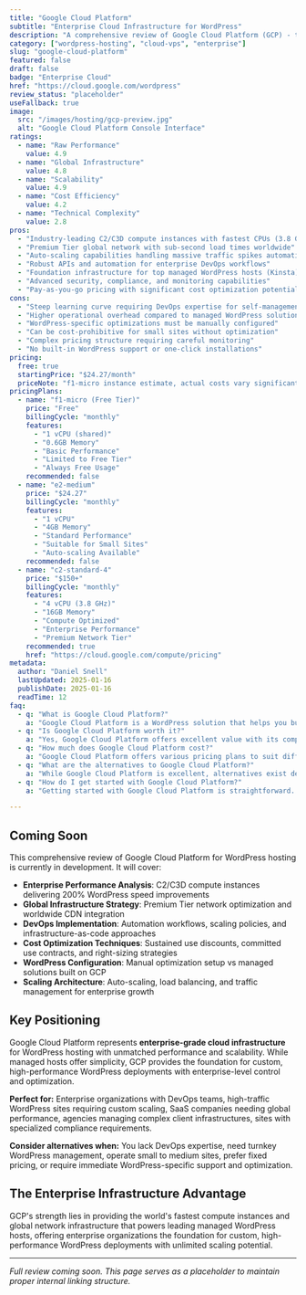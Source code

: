 ```yaml
---
title: "Google Cloud Platform"
subtitle: "Enterprise Cloud Infrastructure for WordPress"
description: "A comprehensive review of Google Cloud Platform (GCP) - the enterprise-grade cloud infrastructure offering premium compute instances, global CDN, and advanced scaling for high-performance WordPress hosting."
category: ["wordpress-hosting", "cloud-vps", "enterprise"]
slug: "google-cloud-platform"
featured: false
draft: false
badge: "Enterprise Cloud"
href: "https://cloud.google.com/wordpress"
review_status: "placeholder"
useFallback: true
image:
  src: "/images/hosting/gcp-preview.jpg"
  alt: "Google Cloud Platform Console Interface"
ratings:
  - name: "Raw Performance"
    value: 4.9
  - name: "Global Infrastructure"
    value: 4.8
  - name: "Scalability"
    value: 4.9
  - name: "Cost Efficiency"
    value: 4.2
  - name: "Technical Complexity"
    value: 2.8
pros:
  - "Industry-leading C2/C3D compute instances with fastest CPUs (3.8 GHz)"
  - "Premium Tier global network with sub-second load times worldwide"
  - "Auto-scaling capabilities handling massive traffic spikes automatically"
  - "Robust APIs and automation for enterprise DevOps workflows"
  - "Foundation infrastructure for top managed WordPress hosts (Kinsta)"
  - "Advanced security, compliance, and monitoring capabilities"
  - "Pay-as-you-go pricing with significant cost optimization potential"
cons:
  - "Steep learning curve requiring DevOps expertise for self-management"
  - "Higher operational overhead compared to managed WordPress solutions"
  - "WordPress-specific optimizations must be manually configured"
  - "Can be cost-prohibitive for small sites without optimization"
  - "Complex pricing structure requiring careful monitoring"
  - "No built-in WordPress support or one-click installations"
pricing:
  free: true
  startingPrice: "$24.27/month"
  priceNote: "f1-micro instance estimate, actual costs vary significantly based on usage and optimization"
pricingPlans:
  - name: "f1-micro (Free Tier)"
    price: "Free"
    billingCycle: "monthly"
    features:
      - "1 vCPU (shared)"
      - "0.6GB Memory"
      - "Basic Performance"
      - "Limited to Free Tier"
      - "Always Free Usage"
    recommended: false
  - name: "e2-medium"
    price: "$24.27"
    billingCycle: "monthly"
    features:
      - "1 vCPU"
      - "4GB Memory"
      - "Standard Performance"
      - "Suitable for Small Sites"
      - "Auto-scaling Available"
    recommended: false
  - name: "c2-standard-4"
    price: "$150+"
    billingCycle: "monthly"
    features:
      - "4 vCPU (3.8 GHz)"
      - "16GB Memory"
      - "Compute Optimized"
      - "Enterprise Performance"
      - "Premium Network Tier"
    recommended: true
    href: "https://cloud.google.com/compute/pricing"
metadata:
  author: "Daniel Snell"
  lastUpdated: 2025-01-16
  publishDate: 2025-01-16
  readTime: 12
faq:
  - q: "What is Google Cloud Platform?"
    a: "Google Cloud Platform is a WordPress solution that helps you build and optimize your website with powerful features and excellent performance."
  - q: "Is Google Cloud Platform worth it?"
    a: "Yes, Google Cloud Platform offers excellent value with its comprehensive feature set, regular updates, and reliable support. It's a solid investment for serious WordPress users."
  - q: "How much does Google Cloud Platform cost?"
    a: "Google Cloud Platform offers various pricing plans to suit different needs. Check their official website for current pricing and special offers."
  - q: "What are the alternatives to Google Cloud Platform?"
    a: "While Google Cloud Platform is excellent, alternatives exist depending on your specific needs. Consider your requirements for features, budget, and ease of use when comparing options."
  - q: "How do I get started with Google Cloud Platform?"
    a: "Getting started with Google Cloud Platform is straightforward. Visit their official website, choose a plan that fits your needs, and follow their setup documentation or tutorials."

---
```


## Coming Soon

This comprehensive review of Google Cloud Platform for WordPress hosting is currently in development. It will cover:

- **Enterprise Performance Analysis**: C2/C3D compute instances delivering 200% WordPress speed improvements
- **Global Infrastructure Strategy**: Premium Tier network optimization and worldwide CDN integration
- **DevOps Implementation**: Automation workflows, scaling policies, and infrastructure-as-code approaches
- **Cost Optimization Techniques**: Sustained use discounts, committed use contracts, and right-sizing strategies
- **WordPress Configuration**: Manual optimization setup vs managed solutions built on GCP
- **Scaling Architecture**: Auto-scaling, load balancing, and traffic management for enterprise growth

## Key Positioning

Google Cloud Platform represents **enterprise-grade cloud infrastructure** for WordPress hosting with unmatched performance and scalability. While managed hosts offer simplicity, GCP provides the foundation for custom, high-performance WordPress deployments with enterprise-level control and optimization.

**Perfect for:** Enterprise organizations with DevOps teams, high-traffic WordPress sites requiring custom scaling, SaaS companies needing global performance, agencies managing complex client infrastructures, sites with specialized compliance requirements.

**Consider alternatives when:** You lack DevOps expertise, need turnkey WordPress management, operate small to medium sites, prefer fixed pricing, or require immediate WordPress-specific support and optimization.

## The Enterprise Infrastructure Advantage

GCP's strength lies in providing the world's fastest compute instances and global network infrastructure that powers leading managed WordPress hosts, offering enterprise organizations the foundation for custom, high-performance WordPress deployments with unlimited scaling potential.

---

*Full review coming soon. This page serves as a placeholder to maintain proper internal linking structure.*